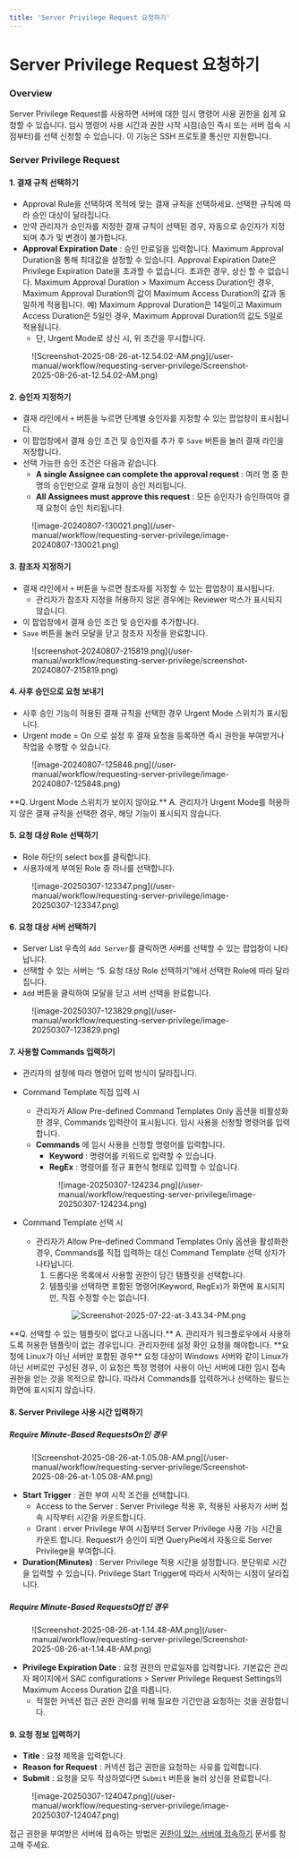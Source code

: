 ```yaml
---
title: 'Server Privilege Request 요청하기'
---
```



# Server Privilege Request 요청하기

### Overview

Server Privilege Request를 사용하면 서버에 대한 임시 명령어 사용 권한을 쉽게 요청할 수 있습니다. 임시 명령어 사용 시간과 권한 시작 시점(승인 즉시 또는 서버 접속 시점부터)를 선택 신청할 수 있습니다. 이 기능은 SSH 프로토콜 통신만 지원합니다.

### Server Privilege Request

#### 1. 결재 규칙 선택하기

* Approval Rule을 선택하여 목적에 맞는 결재 규칙을 선택하세요. 선택한 규칙에 따라 승인 대상이 달라집니다.
* 만약 관리자가 승인자를 지정한 결재 규칙이 선택된 경우, 자동으로 승인자가 지정되며 추가 및 변경이 불가합니다.
*  **Approval Expiration Date** : 승인 만료일을 입력합니다. Maximum Approval Duration을 통해 최대값을 설정할 수 있습니다. Approval Expiration Date은 Privilege Expiration Date을 초과할 수 없습니다. 초과한 경우, 상신 할 수 없습니다. Maximum Approval Duration &gt; Maximum Access Duration인 경우, Maximum Approval Duration의 값이 Maximum Access Duration의 값과 동일하게 적용됩니다. 예) Maximum Approval Duration은 14일이고 Maximum Access Duration은 5일인 경우, Maximum Approval Duration의 값도 5일로 적용됩니다.
    * 단, Urgent Mode로 상신 시, 위 조건을 무시합니다.

<figure data-layout="center" data-align="center">
![Screenshot-2025-08-26-at-12.54.02-AM.png](/user-manual/workflow/requesting-server-privilege/Screenshot-2025-08-26-at-12.54.02-AM.png)
</figure>

#### 2. 승인자 지정하기

* 결재 라인에서 `+` 버튼을 누르면 단계별 승인자를 지정할 수 있는 팝업창이 표시됩니다.
* 이 팝업창에서 결재 승인 조건 및 승인자를 추가 후 `Save` 버튼을 눌러 결재 라인을 저장합니다.
* 선택 가능한 승인 조건은 다음과 같습니다.
    *  **A single Assignee can complete the approval request**  : 여러 명 중 한 명의 승인만으로 결재 요청이 승인 처리됩니다.
    *  **All Assignees must approve this request**  : 모든 승인자가 승인하여야 결재 요청이 승인 처리됩니다.

<figure data-layout="center" data-align="center">
![image-20240807-130021.png](/user-manual/workflow/requesting-server-privilege/image-20240807-130021.png)
</figure>

#### 3. 참조자 지정하기

* 결재 라인에서 `+` 버튼을 누르면 참조자를 지정할 수 있는 팝업창이 표시됩니다.
    * 관리자가 참조자 지정을 허용하지 않은 경우에는 Reviewer 박스가 표시되지 않습니다.
* 이 팝업창에서 결재 승인 조건 및 승인자를 추가합니다.
* `Save` 버튼을 눌러 모달을 닫고 참조자 지정을 완료합니다.

<figure data-layout="center" data-align="center">
![screenshot-20240807-215819.png](/user-manual/workflow/requesting-server-privilege/screenshot-20240807-215819.png)
</figure>

#### 4. 사후 승인으로 요청 보내기

* 사후 승인 기능이 허용된 결재 규칙을 선택한 경우 Urgent Mode 스위치가 표시됩니다.
* Urgent mode = On 으로 설정 후 결재 요청을 등록하면 즉시 권한을 부여받거나 작업을 수행할 수 있습니다.

<figure data-layout="center" data-align="center">
![image-20240807-125848.png](/user-manual/workflow/requesting-server-privilege/image-20240807-125848.png)
</figure>

<Callout type="important">
**Q. Urgent Mode 스위치가 보이지 않아요.**
A. 관리자가 Urgent Mode를 허용하지 않은 결재 규칙을 선택한 경우, 해당 기능이 표시되지 않습니다.
</Callout>


#### 5. 요청 대상 Role 선택하기

* Role 하단의 select box를 클릭합니다.
* 사용자에게 부여된 Role 중 하나를 선택합니다.

<figure data-layout="center" data-align="center">
![image-20250307-123347.png](/user-manual/workflow/requesting-server-privilege/image-20250307-123347.png)
</figure>

#### 6. 요청 대상 서버 선택하기

* Server List 우측의 `Add Server`를 클릭하면 서버를 선택할 수 있는 팝업창이 나타납니다.
* 선택할 수 있는 서버는 “5. 요청 대상 Role 선택하기”에서 선택한 Role에 따라 달라집니다.
* `Add` 버튼을 클릭하여 모달을 닫고 서버 선택을 완료합니다.

<figure data-layout="center" data-align="center">
![image-20250307-123829.png](/user-manual/workflow/requesting-server-privilege/image-20250307-123829.png)
</figure>

#### 7. 사용할 Commands 입력하기

* 관리자의 설정에 따라 명령어 입력 방식이 달라집니다. 
* Command Template 직접 입력 시
    * 관리자가 Allow Pre-defined Command Templates Only 옵션을 비활성화한 경우, Commands 입력란이 표시됩니다. 임시 사용을 신청할 명령어를 입력합니다.
    *  **Commands** 에 임시 사용을 신청할 명령어를 입력합니다.
        *  **Keyword**  : 명령어를 키워드로 입력할 수 있습니다.
        *  **RegEx**  : 명령어를 정규 표현식 형태로 입력할 수 있습니다.<br/>
          <figure data-layout="center" data-align="center">
          ![image-20250307-124234.png](/user-manual/workflow/requesting-server-privilege/image-20250307-124234.png)
          </figure>

* Command Template 선택 시
    * 관리자가 Allow Pre-defined Command Templates Only 옵션을 활성화한 경우, Commands를 직접 입력하는 대신 Command Template 선택 상자가 나타납니다.
        1. 드롭다운 목록에서 사용할 권한이 담긴 템플릿을 선택합니다.
        2. 템플릿을 선택하면 포함된 명령어(Keyword, RegEx)가 화면에 표시되지만, 직접 수정할 수는 없습니다.<br/>
          <figure data-layout="center" data-align="center">
          ![Screenshot-2025-07-22-at-3.43.34-PM.png](/user-manual/workflow/requesting-server-privilege/Screenshot-2025-07-22-at-3.43.34-PM.png)
          </figure>

<Callout type="info">
**Q. 선택할 수 있는 템플릿이 없다고 나옵니다.**
A. 관리자가 워크플로우에서 사용하도록 허용한 템플릿이 없는 경우입니다. 관리자한테 설정 확인 요청을 해야합니다.
</Callout>

<Callout type="info">
**요청에 Linux가 아닌 서버만 포함된 경우**
요청 대상이 Windows 서버와 같이 Linux가 아닌 서버로만 구성된 경우, 이 요청은 특정 명령어 사용이 아닌 서버에 대한 임시 접속 권한을 얻는 것을 목적으로 합니다. 따라서 Commands를 입력하거나 선택하는 필드는 화면에 표시되지 않습니다.
</Callout>

#### 8. Server Privilege 사용 시간 입력하기

##### Require Minute-Based RequestsOn인 경우

<figure data-layout="center" data-align="center">
![Screenshot-2025-08-26-at-1.05.08-AM.png](/user-manual/workflow/requesting-server-privilege/Screenshot-2025-08-26-at-1.05.08-AM.png)
</figure>

*  **Start Trigger**  : 권한 부여 시작 조건을 선택합니다.
    * Access to the Server : Server Privilege 적용 후, 적용된 사용자가 서버 접속 시작부터 시간을 카운트합니다.
    * Grant : erver Privilege 부여 시점부터 Server Privilege 사용 가능 시간을 카운트 합니다. Request가 승인이 되면 QueryPie에서 자동으로 Server Privilege을 부여합니다. 
*  **Duration(Minutes)** : Server Privilege 적용 시간을 설정합니다. 분단위로 시간을 입력할 수 있습니다. Privilege Start Trigger에 따라서 시작하는 시점이 달라집니다.

##### Require Minute-Based RequestsOff인 경우

<figure data-layout="center" data-align="center">
![Screenshot-2025-08-26-at-1.14.48-AM.png](/user-manual/workflow/requesting-server-privilege/Screenshot-2025-08-26-at-1.14.48-AM.png)
</figure>

*  **Privilege Expiration Date**  : 요청 권한의 만료일자를 입력합니다. 기본값은 관리자 페이지에서 SAC configurations &gt; Server Privilege Request Settings의 Maximum Access Duration 값을 따릅니다.
    * 적절한 커넥션 접근 권한 관리를 위해 필요한 기간만큼 요청하는 것을 권장합니다.

#### 9. 요청 정보 입력하기

*  **Title**  : 요청 제목을 입력합니다.
*  **Reason for Request**  : 커넥션 접근 권한을 요청하는 사유를 입력합니다.
*  **Submit**  : 요청을 모두 작성하였다면 `Submit` 버튼을 눌러 상신을 완료합니다.

<figure data-layout="center" data-align="center">
![image-20250307-124047.png](/user-manual/workflow/requesting-server-privilege/image-20250307-124047.png)
</figure>


접근 권한을 부여받은 서버에 접속하는 방법은 [권한이 있는 서버에 접속하기](../server-access-control/connecting-to-authorized-servers) 문서를 참고해 주세요.

